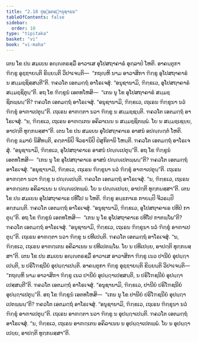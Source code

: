 ```yaml
---
title: "2.18 ປຸພ຺ພກຣຓານຸຊານນ"
tableOfContents: false
sidebar:
  order: 10
type: "tipitaka"
basket: "vi"
book: "vi-maha"
---
```



<DynamicBreadcrumb />

<Division number="159" book="vi-maha">

<Paragraph number="661" book="vi-maha">
ເຕນ ໂຂ ປນ ສມເຍນ ອຎ຺ຎຕຣສ຺ມິໍ ອາວາເສ ອຸໂປສຖາຄາຣໍ ອຸກ຺ລາປໍ ໂຫຕິ. ອາຄນ຺ຕຸກາ ຠິກ຺ຂູ ອຸຊ຺ຌາຍນ຺ຕິ ຂິຍ຺ຍນ຺ຕິ ວິປາເຈນ຺ຕິ—  “ກຖຎ຺ຫິ ນາມ ອາວາສິກາ ຠິກ຺ຂູ ອຸໂປສຖາຄາຣໍ ນ ສມ຺ມຊ຺ຊິສ຺ສນ຺ຕີ”ຕິ. ຠຄວໂຕ ເອຕມຕ຺ຖໍ ອາໂຣເຈສຸໍ. “ອນຸຊານາມິ, ຠິກ຺ຂເວ, ອຸໂປສຖາຄາຣໍ ສມ຺ມຊ຺ຊິຕຸນ຺”ຕິ.
</Paragraph>

<Paragraph number="662" book="vi-maha">
ອຖ ໂຂ ຠິກ຺ຂູນໍ ເອຕທໂຫສິ—  “ເກນ ນຸ ໂຂ ອຸໂປສຖາຄາຣໍ ສມ຺ມຊ຺ຊິຕພ຺ພນ຺”ຕິ? ຠຄວໂຕ ເອຕມຕ຺ຖໍ ອາໂຣເຈສຸໍ. “ອນຸຊານາມິ, ຠິກ຺ຂເວ, ເຖເຣນ ຠິກ຺ຂຸນາ ນວໍ ຠິກ຺ຂຸໍ ອາຓາເປຕຸນ຺”ຕິ.
</Paragraph>

<Paragraph number="663" book="vi-maha">
ເຖເຣນ ອາຓຕ຺ຕາ ນວາ ຠິກ຺ຂູ ນ ສມ຺ມຊ຺ຊນ຺ຕິ. ຠຄວໂຕ ເອຕມຕ຺ຖໍ ອາໂຣເຈສຸໍ. “ນ, ຠິກ຺ຂເວ, ເຖເຣນ ອາຓຕ຺ເຕນ ອຄິລາເນນ ນ ສມ຺ມຊ຺ຊິຕພ຺ພໍ. ໂຍ ນ ສມ຺ມຊ຺ເຊຍ຺ຍ, ອາປຕ຺ຕິ ທຸກ຺ກຏສ຺ສາ”ຕິ.
</Paragraph>

</Division>
<Division number="160" book="vi-maha">

<Paragraph number="664" book="vi-maha">
ເຕນ ໂຂ ປນ ສມເຍນ ອຸໂປສຖາຄາເຣ ອາສນໍ ອປຎ຺ຎຕ຺ຕໍ ໂຫຕິ. ຠິກ຺ຂູ ຉມາຍໍ ນິສີທນ຺ຕິ, ຄຕ຺ຕານິປິ ຈີວຣານິປິ ປໍສຸກິຕານິ ໂຫນ຺ຕິ. ຠຄວໂຕ ເອຕມຕ຺ຖໍ ອາໂຣເຈສຸໍ. “ອນຸຊານາມິ, ຠິກ຺ຂເວ, ອຸໂປສຖາຄາເຣ ອາສນໍ ປຎ຺ຎເປຕຸນ຺”ຕິ.
</Paragraph>

<Paragraph number="665" book="vi-maha">
ອຖ ໂຂ ຠິກ຺ຂູນໍ ເອຕທໂຫສິ—  “ເກນ ນຸ ໂຂ ອຸໂປສຖາຄາເຣ ອາສນໍ ປຎ຺ຎເປຕພ຺ພນ຺”ຕິ? ຠຄວໂຕ ເອຕມຕ຺ຖໍ ອາໂຣເຈສຸໍ. “ອນຸຊານາມິ, ຠິກ຺ຂເວ, ເຖເຣນ ຠິກ຺ຂຸນາ ນວໍ ຠິກ຺ຂຸໍ ອາຓາເປຕຸນ຺”ຕິ.
</Paragraph>

<Paragraph number="666" book="vi-maha">
ເຖເຣນ ອາຓຕ຺ຕາ ນວາ ຠິກ຺ຂູ ນ ປຎ຺ຎເປນ຺ຕິ. ຠຄວໂຕ ເອຕມຕ຺ຖໍ ອາໂຣເຈສຸໍ. “ນ, ຠິກ຺ຂເວ, ເຖເຣນ ອາຓຕ຺ເຕນ ອຄິລາເນນ ນ ປຎ຺ຎເປຕພ຺ພໍ. ໂຍ ນ ປຎ຺ຎເປຍ຺ຍ, ອາປຕ຺ຕິ ທຸກ຺ກຏສ຺ສາ”ຕິ.
</Paragraph>

</Division>
<Division number="161" book="vi-maha">

<Paragraph number="667" book="vi-maha">
ເຕນ ໂຂ ປນ ສມເຍນ ອຸໂປສຖາຄາເຣ ປທີໂປ ນ ໂຫຕິ. ຠິກ຺ຂູ ອນ຺ຘກາເຣ ກາຍມ຺ປິ ຈີວຣມ຺ປິ ອກ຺ກມນ຺ຕິ. ຠຄວໂຕ ເອຕມຕ຺ຖໍ ອາໂຣເຈສຸໍ. “ອນຸຊານາມິ, ຠິກ຺ຂເວ, ອຸໂປສຖາຄາເຣ ປທີປໍ ກາຕຸນ຺”ຕິ.
</Paragraph>

<Paragraph number="668" book="vi-maha">
ອຖ ໂຂ ຠິກ຺ຂູນໍ ເອຕທໂຫສິ—  “ເກນ ນຸ ໂຂ ອຸໂປສຖາຄາເຣ ປທີໂປ ກາຕພ຺ໂພ”ຕິ? ຠຄວໂຕ ເອຕມຕ຺ຖໍ ອາໂຣເຈສຸໍ. “ອນຸຊານາມິ, ຠິກ຺ຂເວ, ເຖເຣນ ຠິກ຺ຂຸນາ ນວໍ ຠິກ຺ຂຸໍ ອາຓາເປຕຸນ຺”ຕິ.
</Paragraph>

<Paragraph number="669" book="vi-maha">
ເຖເຣນ ອາຓຕ຺ຕາ ນວາ ຠິກ຺ຂູ ນ ປທີເປນ຺ຕິ. ຠຄວໂຕ ເອຕມຕ຺ຖໍ ອາໂຣເຈສຸໍ. “ນ, ຠິກ຺ຂເວ, ເຖເຣນ ອາຓຕ຺ເຕນ ອຄິລາເນນ ນ ປທີເປຕພ຺ໂພ. ໂຍ ນ ປທີເປຍ຺ຍ, ອາປຕ຺ຕິ ທຸກ຺ກຏສ຺ສາ”ຕິ.
</Paragraph>

</Division>
<Division number="162" book="vi-maha">

<Paragraph number="670" book="vi-maha">
ເຕນ ໂຂ ປນ ສມເຍນ ອຎ຺ຎຕຣສ຺ມິໍ ອາວາເສ ອາວາສິກາ ຠິກ຺ຂູ ເນວ ປານີຍໍ ອຸປຏ຺ຐາເປນ຺ຕິ, ນ ປຣິໂຠຊນີຍໍ ອຸປຏ຺ຐາເປນ຺ຕິ. ອາຄນ຺ຕຸກາ ຠິກ຺ຂູ ອຸຊ຺ຌາຍນ຺ຕິ ຂິຍ຺ຍນ຺ຕິ ວິປາເຈນ຺ຕິ—  “ກຖຎ຺ຫິ ນາມ ອາວາສິກາ ຠິກ຺ຂູ ເນວ ປານີຍໍ ອຸປຏ຺ຐາເປສ຺ສນ຺ຕິ, ນ ປຣິໂຠຊນີຍໍ ອຸປຏ຺ຐາເປສ຺ສນ຺ຕີ”ຕິ. ຠຄວໂຕ ເອຕມຕ຺ຖໍ ອາໂຣເຈສຸໍ. “ອນຸຊານາມິ, ຠິກ຺ຂເວ, ປານີຍໍ ປຣິໂຠຊນີຍໍ ອຸປຏ຺ຐາເປຕຸນ຺”ຕິ.
</Paragraph>

<Paragraph number="671" book="vi-maha">
ອຖ ໂຂ ຠິກ຺ຂູນໍ ເອຕທໂຫສິ—  “ເກນ ນຸ ໂຂ ປານີຍໍ ປຣິໂຠຊນີຍໍ ອຸປຏ຺ຐາເປຕພ຺ພນ຺”ຕິ? ຠຄວໂຕ ເອຕມຕ຺ຖໍ ອາໂຣເຈສຸໍ. “ອນຸຊານາມິ, ຠິກ຺ຂເວ, ເຖເຣນ ຠິກ຺ຂຸນາ ນວໍ ຠິກ຺ຂຸໍ ອາຓາເປຕຸນ຺”ຕິ.
</Paragraph>

<Paragraph number="672" book="vi-maha">
ເຖເຣນ ອາຓຕ຺ຕາ ນວາ ຠິກ຺ຂູ ນ ອຸປຏ຺ຐາເປນ຺ຕິ. ຠຄວໂຕ ເອຕມຕ຺ຖໍ ອາໂຣເຈສຸໍ. “ນ, ຠິກ຺ຂເວ, ເຖເຣນ ອາຓຕ຺ເຕນ ອຄິລາເນນ ນ ອຸປຏ຺ຐາເປຕພ຺ພໍ. ໂຍ ນ ອຸປຏ຺ຐາເປຍ຺ຍ, ອາປຕ຺ຕິ ທຸກ຺ກຏສ຺ສາ”ຕິ.
</Paragraph>
</Division>